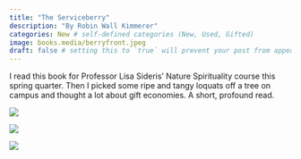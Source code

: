 ```yaml
---
title: "The Serviceberry"
description: "By Robin Wall Kimmerer"
categories: New # self-defined categories (New, Used, Gifted)
image: books.media/berryfront.jpeg
draft: false # setting this to `true` will prevent your post from appearing on your listing page until you're ready!
---
```


I read this book for Professor Lisa Sideris' Nature Spirituality course this spring quarter. Then I picked some ripe and tangy loquats off a tree on campus and thought a lot about gift economies. A short, profound read.

![](books.media/berryfront.jpeg){fig-align="center"}

![](books.media/berryinside.jpeg){fig-align="center"} 

![](books.media/berryback.jpeg){fig-align="center"}
